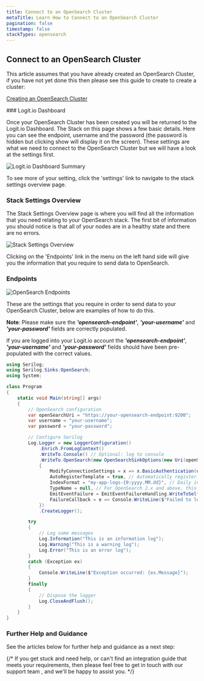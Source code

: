 ```yaml
---
title: Connect to an OpenSearch Cluster
metaTitle: Learn How to Connect to an OpenSearch Cluster
pagination: false
timestamp: false
stackTypes: opensearch
---
```


## Connect to an OpenSearch Cluster

This article assumes that you have already created an OpenSearch Cluster, if you have not yet done this then 
please see this guide to create to create a cluster:

[Creating an OpenSearch Cluster](creating-opensearch-cluster.mdx)

<Steps>
  ### Logit.io Dashboard

  Once your OpenSearch Cluster has been created you will be returned to the Logit.io Dashboard. The Stack on 
  this page shows a few basic details. Here you can see the endpoint, username and the password (the password 
  is hidden but clicking show will display it on the screen). These settings are what we need to connect to the 
  OpenSearch Cluster but we will have a look at the settings first.

  ![Logit.io Dashboard Summary](@/images/getting-started/opensearch/dashboard.png)

  To see more of your setting, click the 'settings' link to navigate to the stack settings overview page.

  ### Stack Settings Overview

  The Stack Settings Overview page is where you will find all the information that you need relating to your 
  OpenSearch stack. The first bit of information you should notice is that all of your nodes are in a healthy 
  state and there are no errors.

  ![Stack Settings Overview](@/images/getting-started/opensearch/stack-settings-overview.png)

  Clicking on the 'Endpoints' link in the menu on the left hand side will give you the information that you require 
  to send data to OpenSearch.

  ### Endpoints

  ![OpenSearch Endpoints](@/images/getting-started/opensearch/endpoints.png)

  These are the settings that you require in order to send data to your OpenSearch Cluster, below are examples of 
  how to do this.

  __Note__: Please make sure the ___'opensearch-endpoint'___, ___'your-username'___ and ___'your-password'___ fields 
  are correctly populated.

  If you are logged into your Logit.io account the ___'opensearch-endpoint'___, ___'your-username'___ and ___'your-password'___ 
  fields should have been pre-populated with the correct values.

  ```c# copy /@apikey/ 
  using Serilog;
  using Serilog.Sinks.OpenSearch;
  using System;

  class Program
  {
      static void Main(string[] args)
      {
          // OpenSearch configuration
          var openSearchUri = "https://your-opensearch-endpoint:9200";
          var username = "your-username";
          var password = "your-password";

          // Configure Serilog
          Log.Logger = new LoggerConfiguration()
              .Enrich.FromLogContext()
              .WriteTo.Console() // Optional: log to console
              .WriteTo.OpenSearch(new OpenSearchSinkOptions(new Uri(openSearchUri))
              {
                  ModifyConnectionSettings = x => x.BasicAuthentication(username, password),
                  AutoRegisterTemplate = true, // Automatically register index template
                  IndexFormat = "my-app-logs-{0:yyyy.MM.dd}", // Daily index
                  TypeName = null, // For OpenSearch 2.x and above, this should be null
                  EmitEventFailure = EmitEventFailureHandling.WriteToSelfLog | EmitEventFailureHandling.RaiseCallback,
                  FailureCallback = e => Console.WriteLine($"Failed to log to OpenSearch: {e.Message}")
              })
              .CreateLogger();

          try
          {
              // Log some messages
              Log.Information("This is an information log");
              Log.Warning("This is a warning log");
              Log.Error("This is an error log");
          }
          catch (Exception ex)
          {
              Console.WriteLine($"Exception occurred: {ex.Message}");
          }
          finally
          {
              // Dispose the logger
              Log.CloseAndFlush();
          }
      }
  }
  ```
  ### Further Help and Guidance

  See the articles below for further help and guidance as a next step:

</Steps>

{/* <Callout type="info">
  If you get stuck and need help, or can't find an integration guide that 
  meets your requirements, then please feel free to get in touch with our support 
  team <IntercomButton text="via live chat" />, and we'll be happy to assist you.
</Callout> */}
